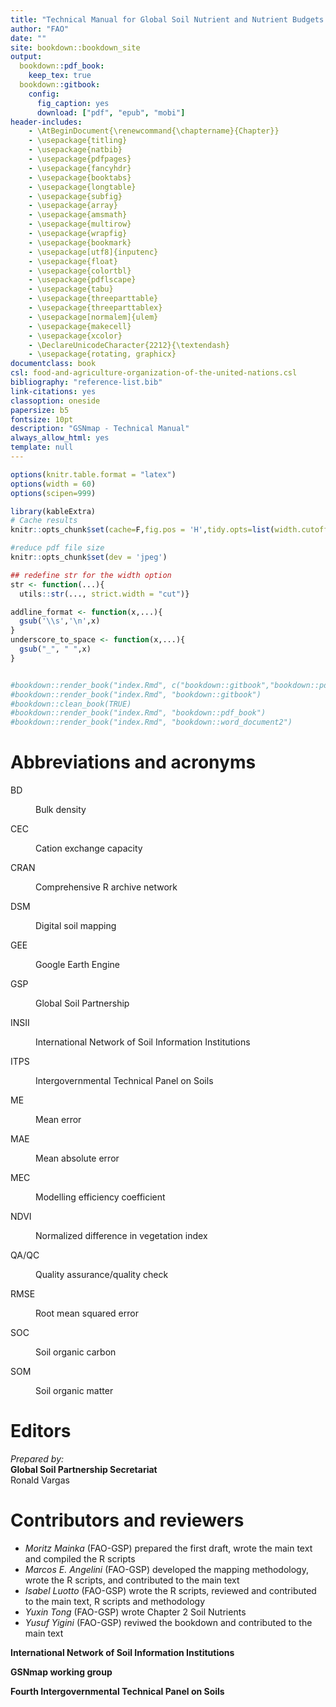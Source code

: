 ```yaml
--- 
title: "Technical Manual for Global Soil Nutrient and Nutrient Budgets map (GSNmap)"
author: "FAO"
date: ""
site: bookdown::bookdown_site
output: 
  bookdown::pdf_book:
    keep_tex: true
  bookdown::gitbook:
    config:
      fig_caption: yes
      download: ["pdf", "epub", "mobi"]
header-includes:
    - \AtBeginDocument{\renewcommand{\chaptername}{Chapter}}
    - \usepackage{titling}
    - \usepackage{natbib}
    - \usepackage{pdfpages}
    - \usepackage{fancyhdr}
    - \usepackage{booktabs}
    - \usepackage{longtable}
    - \usepackage{subfig}
    - \usepackage{array}
    - \usepackage{amsmath}
    - \usepackage{multirow}
    - \usepackage{wrapfig}
    - \usepackage{bookmark}
    - \usepackage[utf8]{inputenc}
    - \usepackage{float}
    - \usepackage{colortbl}
    - \usepackage{pdflscape}
    - \usepackage{tabu}
    - \usepackage{threeparttable}
    - \usepackage{threeparttablex}
    - \usepackage[normalem]{ulem}
    - \usepackage{makecell}
    - \usepackage{xcolor}
    - \DeclareUnicodeCharacter{2212}{\textendash}
    - \usepackage{rotating, graphicx}
documentclass: book
csl: food-and-agriculture-organization-of-the-united-nations.csl
bibliography: "reference-list.bib"
link-citations: yes
classoption: oneside
papersize: b5
fontsize: 10pt
description: "GSNmap - Technical Manual"
always_allow_html: yes
template: null
---
```



```r
options(knitr.table.format = "latex")
options(width = 60)
options(scipen=999)

library(kableExtra)
# Cache results
knitr::opts_chunk$set(cache=F,fig.pos = 'H',tidy.opts=list(width.cutoff=40),tidy=FALSE, size="tiny", fig.cap = T)

#reduce pdf file size
knitr::opts_chunk$set(dev = 'jpeg')

## redefine str for the width option
str <- function(...){
  utils::str(..., strict.width = "cut")}

addline_format <- function(x,...){
  gsub('\\s','\n',x)
}
underscore_to_space <- function(x,...){
  gsub("_", " ",x)
}


#bookdown::render_book("index.Rmd", c("bookdown::gitbook","bookdown::pdf_book"))
#bookdown::render_book("index.Rmd", "bookdown::gitbook")
#bookdown::clean_book(TRUE)
#bookdown::render_book("index.Rmd", "bookdown::pdf_book")
#bookdown::render_book("index.Rmd", "bookdown::word_document2")
```


\frontmatter
\addtocontents{toc}{\protect\hypersetup{hidelinks}}   
\addtocontents{lof}{\protect\hypersetup{hidelinks}}
\addtocontents{lot}{\protect\hypersetup{hidelinks}}
\tableofcontents
\listoffigures
\listoftables
\nopagebreak[4]

# Abbreviations and acronyms {-}
BD

:   Bulk density

CEC

:   Cation exchange capacity

CRAN

:   Comprehensive R archive network

DSM

:   Digital soil mapping 

GEE

:   Google Earth Engine

GSP

:   Global Soil Partnership

INSII

:   International Network of Soil Information Institutions

ITPS

:   Intergovernmental Technical Panel on Soils

ME

:   Mean error

MAE

:   Mean absolute error

MEC

:   Modelling efficiency coefficient

NDVI

:   Normalized difference in vegetation index

QA/QC

:   Quality assurance/quality check

RMSE

:   Root mean squared error

SOC

:   Soil organic carbon

SOM

:   Soil organic matter

# Editors {-}

*Prepared by:*\
**Global Soil Partnership Secretariat**\
Ronald Vargas\

# Contributors and reviewers {-}

- *Moritz Mainka* (FAO-GSP) prepared the first draft, wrote the main text and compiled the R scripts\
- *Marcos E. Angelini* (FAO-GSP) developed the mapping methodology, wrote the R scripts, and contributed to the main text\
- *Isabel Luotto* (FAO-GSP) wrote the R scripts, reviewed and contributed to the main text, R scripts and methodology\
- *Yuxin Tong* (FAO-GSP) wrote Chapter 2 Soil Nutrients\
- *Yusuf Yigini* (FAO-GSP) reviwed the bookdown and contributed to the main text\


**International Network of Soil Information Institutions**\

**GSNmap working group**

**Fourth Intergovernmental Technical Panel on Soils**\
<!-- Mr Guillermo A. Studdert (Argentina); Mr Braj Singh (Australia); Mr Igue Attanda Mouinou (Benin); Ms Lúcia Helena Cunha dos Anjos (Brazil); Mr Georges Martial Ndzana (Cameroon); *Vicechair* Mr David Lobb (Canada); Mr Jin Ke (China); Mr Mohamed Abdel Wareth Mahmoud (Egypt); Mr Sheleme Beyene Jiru (Ethiopia); Mr Ravendra Naidu (Fiji); Ms Taina Pennanen (Finland); Ms Claire Chenu (France); Mr Ranjan Bhattacharyya (India); Mr Saeed Saadat (Iran); Ms Adele Muscolo (Italy); Ms Jeyanny Vijayanathan (Malaysia); Mr Jorge Dionisio Etchevers Barra (Mexico); Mr Matshwene Edwin Moshia (South Africa); *Chair* Ms Rosa Maria Poch (Spain); Mr Harsha Kumara Kadupitiya (Sri Lanka); Mr Ghiath Ahmad Alloush (Syria);Ms Nyambilila Abdallah Amuri (Tanzania); Ms Nopmanee Suvannang (Thailand); Mr Gaius Eudoxie (Trinidad and Tobago); Mr Pete Smith (United Kingdom); Mr Michael Castellano (United States of America); Ms Deyanira Lobo (Venezuela)\ -->